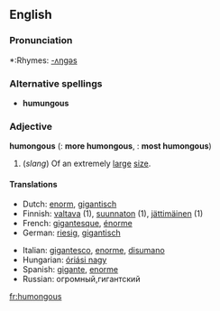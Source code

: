 ==English==

===Pronunciation===
*:Rhymes: [[Rhymes:English:-ʌŋɡəs|-ʌŋɡəs]]

===Alternative spellings===
*'''humungous'''

===Adjective===
'''humongous''' ({{compar}}: '''more humongous''', {{superl}}: '''most humongous''')
#(''slang'') Of an extremely [[large]] [[size]].

====Translations====
{{top}}
*Dutch: [[enorm]], [[gigantisch]]
*Finnish: [[valtava]] (1), [[suunnaton]] (1), [[jättimäinen]] (1)
*French: [[gigantesque]], [[énorme]]
*German: [[riesig]], [[gigantisch]]
{{mid}}
*Italian: [[gigantesco]], [[enorme#Italian|enorme]], [[disumano]]
*Hungarian: [[óriási nagy]]
*Spanish: [[gigante]], [[enorme#Spanish|enorme]]
*Russian: огромный,гигантский
{{bottom}}

[[fr:humongous]]